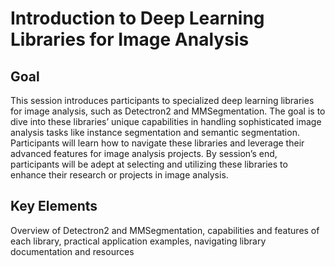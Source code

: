 # Introduction to Deep Learning Libraries for Image Analysis

## Goal {.unnumbered}
This session introduces participants to specialized deep learning libraries for image analysis, such as Detectron2 and MMSegmentation. The goal is to dive into these libraries' unique capabilities in handling sophisticated image analysis tasks like instance segmentation and semantic segmentation. Participants will learn how to navigate these libraries and leverage their advanced features for image analysis projects. By session's end, participants will be adept at selecting and utilizing these libraries to enhance their research or projects in image analysis.

## Key Elements {.unnumbered}
Overview of Detectron2 and MMSegmentation, capabilities and features of each library, practical application examples, navigating library documentation and resources

